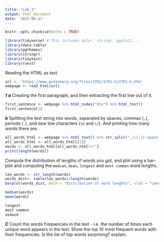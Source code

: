 ```yaml
---
title: "Lab_2"
output: html_document
date: '2022-06-13'
---
```


```r
knitr::opts_chunk$set(echo = TRUE)
```

```r
library(tidyverse) # This includes dplyr, stringr, ggplot2, .. 
library(data.table)
library(ggthemes)
library(stringr)
library(tidytext) 
library(rvest)
``` 
Reading the HTML as text
```r

url <- 'https://www.gutenberg.org/files/2701/2701-h/2701-h.htm'
webpage <- read_html(url)

```
***1***
***a*** Creating the first paragraph, and then extracting the first line out of it. 
```r

first_sentence <- webpage %>% html_nodes("div") %>% html_text() 
first_sentence[1]

```

***b*** Splitting the text string into words, separated by spaces, commas (`,`), periods (`.`), and new line characters (`\n` and `\r`). And printing how many words there are.
```r

all_words_html <- webpage %>% html_text() %>% str_split(",|\\.|[:space:]")
all_words_html <- all_words_html[[1]]
words <- all_words_html[all_words_html!=""]
print(length(words))


```
Compute the distribution of lengths of words you got, and plot using a bar-plot and computing the `median`, `mean`, `longest` and `most common` word lengths.
```r

len_words <- str_length(words)
words_dist<- table(len_words)/length(words)
barplot(words_dist, main = "Distribution of word lenghts", xlab = "Lenght of word", ylab = "Distribution of word length")

median(words)
mean(words)

longest
most common
asdasd
```
***C*** Count the words frequencies in the text - i.e. the number of times each unique word appears in the text.
Show the top 10 most frequent words with their frequencies. Is the list of top words surprising? explain. 

```r
```